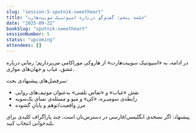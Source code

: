 ```yaml
---
slug: "session-5-sputnik-sweetheart"
title: "جلسه پنجم: گفت‌وگو درباره اسپوتنیک سوییت‌هارت"
date: "2025-09-22"
bookSlug: "sputnik-sweetheart"
sessionNumber: 5
status: "upcoming"
attendees: []
---
```


در ادامه، به «اسپوتنیک سوییت‌هارت» از هاروکی موراکامی می‌پردازیم؛ رمانی درباره عشق، غیاب و جهان‌های موازی.

سرفصل‌های پیشنهادی بحث:
- نقش «غیاب» و «تماس تلفنی» به‌عنوان موتیف‌های روایی
- رابطه‌ی سومیـره، «کی» و میو و مسئله‌ی تمنای یک‌سویه
- مرز واقعیت/توهم و پایانِ گشوده

پیشنهاد: اگر نسخه‌ی انگلیسی/فارسی در دسترس‌تان است، چند پاراگراف کلیدی برای بلندخوانی انتخاب کنید.
